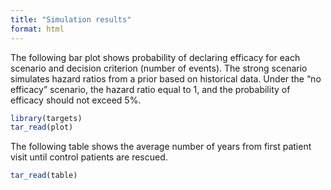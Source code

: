 ```yaml
---
title: "Simulation results"
format: html
---
```


The following bar plot shows probability of declaring efficacy for each scenario and decision criterion (number of events).
The strong scenario simulates hazard ratios from a prior based on historical data.
Under the "no efficacy" scenario, the hazard ratio equal to 1, and the probability of efficacy should not exceed 5%.

```r
library(targets)
tar_read(plot)
```

The following table shows the average number of years from first patient visit until control patients are rescued.

```r
tar_read(table)
```
